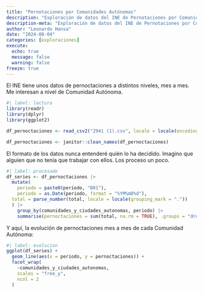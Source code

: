 ```yaml
---
title: "Pernotaciones por Comunidades Autónomas"
description: "Exploración de datos del INE de Pernotaciones por Comunidades Autónomas"
description-meta: "Exploración de datos del INE de Pernotaciones por Comunidades Autónomas"
author: "Leonardo Hansa"
date: "2024-08-04"
categories: [exploraciones]
execute: 
  echo: true
  message: false
  warning: false
freeze: true
---
```


El INE tiene unos datos de pernoctaciones a distintos niveles, mes a mes. Me interesan a nivel de Comunidad Autónoma.

```r
#| label: lectura
library(readr)
library(dplyr)
library(ggplot2)

df_pernoctaciones <- read_csv2("2941 (1).csv", locale = locale(encoding = "latin1"))

df_pernoctaciones <- janitor::clean_names(df_pernoctaciones)
```

El formato de los datos nunca entenderé quién lo ha decidido. Imagino que alguien que no tenía que trabajar con ellos. Los proceso un poco.

```r
#| label: procesado
df_series <- df_pernoctaciones |>
  mutate(
    periodo = paste0(periodo, "D01"), 
    periodo = as.Date(periodo, format = "%YM%mD%d"), 
  total = parse_number(total, locale = locale(grouping_mark = "."))
  ) |> 
    group_by(comunidades_y_ciudades_autonomas, periodo) |> 
    summarise(pernoctaciones = sum(total, na.rm = TRUE), .groups = "drop")
```

Y aquí, la evolución de pernoctaciones mes a mes de cada Comunidad Autónoma:

```r
#| label: evolucion
ggplot(df_series) + 
  geom_line(aes(x = periodo, y = pernoctaciones)) + 
  facet_wrap(
    ~comunidades_y_ciudades_autonomas, 
    scales = "free_y", 
    ncol = 2
  )

```


